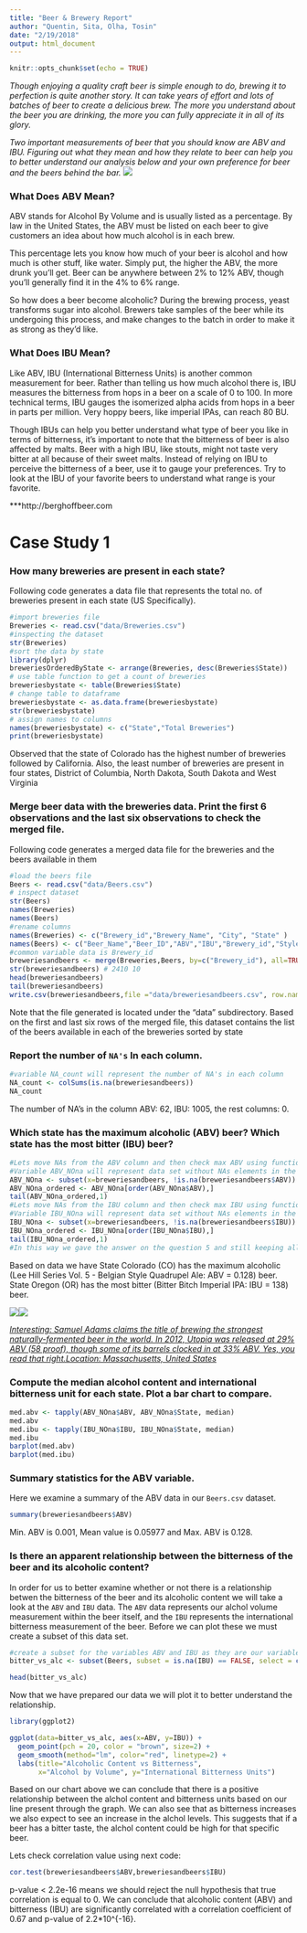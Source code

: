 ```yaml
---
title: "Beer & Brewery Report"
author: "Quentin, Sita, Olha, Tosin"
date: "2/19/2018"
output: html_document
---
```


```r
knitr::opts_chunk$set(echo = TRUE)
```

*Though enjoying a quality craft beer is simple enough to do, brewing it to perfection is quite another story. It can take years of effort and lots of batches of beer to create a delicious brew. The more you understand about the beer you are drinking, the more you can fully appreciate it in all of its glory.*

*Two important measurements of beer that you should know are ABV and IBU. Figuring out what they mean and how they relate to beer can help you to better understand our analysis below and your own preference for beer and the beers behind the bar.*
![](images/What-Do-ABV-and-IBU-Mean-.jpg)

### What Does ABV Mean?
ABV stands for Alcohol By Volume and is usually listed as a percentage. By law in the United States, the ABV must be listed on each beer to give customers an idea about how much alcohol is in each brew. 

This percentage lets you know how much of your beer is alcohol and how much is other stuff, like water. Simply put, the higher the ABV, the more drunk you'll get. Beer can be anywhere between 2% to 12% ABV, though you'll generally find it in the 4% to 6% range. 

So how does a beer become alcoholic? During the brewing process, yeast transforms sugar into alcohol. Brewers take samples of the beer while its undergoing this process, and make changes to the batch in order to make it as strong as they'd like.

### What Does IBU Mean?
Like ABV, IBU (International Bitterness Units) is another common measurement for beer. Rather than telling us how much alcohol there is, IBU measures the bitterness from hops in a beer on a scale of 0 to 100. In more technical terms, IBU gauges the isomerized alpha acids from hops in a beer in parts per million. Very hoppy beers, like imperial IPAs, can reach 80 BU. 

Though IBUs can help you better understand what type of beer you like in terms of bitterness, it's important to note that the bitterness of beer is also affected by malts. Beer with a high IBU, like stouts, might not taste very bitter at all because of their sweet malts. Instead of relying on IBU to perceive the bitterness of a beer, use it to gauge your preferences. Try to look at the IBU of your favorite beers to understand what range is your favorite.

***http://berghoffbeer.com

# Case Study 1

### How many breweries are present in each state?
Following code generates a data file that represents the total no. of breweries present in each state (US Specifically).
```r
#import breweries file
Breweries <- read.csv("data/Breweries.csv")
#inspecting the dataset
str(Breweries)
#sort the data by state
library(dplyr)
breweriesOrderedByState <- arrange(Breweries, desc(Breweries$State))
# use table function to get a count of breweries
breweriesbystate <- table(Breweries$State)
# change table to dataframe
breweriesbystate <- as.data.frame(breweriesbystate)
str(breweriesbystate)
# assign names to columns
names(breweriesbystate) <- c("State","Total Breweries")
print(breweriesbystate)
```
Observed that the state of Colorado has the highest number of breweries followed by California. Also, the least number of breweries are present in four states, District of Columbia, North Dakota, South Dakota and West Virginia

###  Merge beer data with the breweries data. Print the first 6 observations and the last six observations to check the merged file.

Following code generates a merged data file for the breweries and the beers available in them

```r
#load the beers file
Beers <- read.csv("data/Beers.csv")
# inspect dataset
str(Beers)
names(Breweries) 
names(Beers) 
#rename columns
names(Breweries) <- c("Brewery_id","Brewery_Name", "City", "State" )
names(Beers) <- c("Beer_Name","Beer_ID","ABV","IBU","Brewery_id","Style","Ounces") 
#common variable data is Brewery_id
breweriesandbeers <- merge(Breweries,Beers, by=c("Brewery_id"), all=TRUE)
str(breweriesandbeers) # 2410 10
head(breweriesandbeers)
tail(breweriesandbeers)
write.csv(breweriesandbeers,file ="data/breweriesandbeers.csv", row.names = FALSE, quote=FALSE)

```
Note that the file generated is located under the "data" subdirectory. Based on the first and last six rows of the merged file, this dataset contains the list of the beers available in each of the breweries sorted by state

### Report the number of `NA's` In each column.

```r
#variable NA_count will represent the number of NA's in each column
NA_count <- colSums(is.na(breweriesandbeers))
NA_count
```
The number of NA's in the column ABV: 62, IBU: 1005, the rest columns: 0.

### Which state has the maximum alcoholic (ABV) beer? Which state has the most bitter (IBU) beer?

```r
#Lets move NAs from the ABV column and then check max ABV using function order (we want to see the whole line which contains this element)
#Variable ABV_NOna will represent data set without NAs elements in the column ABV and ABV_NOna_ordered will represent ordered data set by column ABV without NAs elements. 
ABV_NOna <- subset(x=breweriesandbeers, !is.na(breweriesandbeers$ABV))
ABV_NOna_ordered <- ABV_NOna[order(ABV_NOna$ABV),]
tail(ABV_NOna_ordered,1)
#Lets move NAs from the IBU column and then check max IBU using function order (we want to see the whole line which contains this element)
#Variable IBU_NOna will represent data set without NAs elements in the column IBU
IBU_NOna <- subset(x=breweriesandbeers, !is.na(breweriesandbeers$IBU))
IBU_NOna_ordered <- IBU_NOna[order(IBU_NOna$IBU),]
tail(IBU_NOna_ordered,1)
#In this way we gave the answer on the question 5 and still keeping all NAs in final dataset "breweriesandbeers" in case we will need them.
```
Based on data we have State Colorado (CO) has the maximum alcoholic (Lee Hill Series Vol. 5 - Belgian Style Quadrupel Ale: ABV = 0.128) beer. State Oregon (OR) has the most bitter (Bitter Bitch Imperial IPA: IBU = 138) beer.

[![](images/picture1.jpg)](https://www.upslopebrewing.com/lee-hill-series-vol-5-belgian-style-quadrupel-ale/)[![](images/picture2.jpg)](http://beerguypdx.blogspot.com/2013/05/astoria-brewing-company-bitter-bitch.html)

[*Interesting: Samuel Adams claims the title of brewing the strongest naturally-fermented beer in the world. In 2012, Utopia was released at 29% ABV (58 proof), though some of its barrels clocked in at 33% ABV. Yes, you read that right.Location: Massachusetts, United States*](http://berghoffbeer.com/blog/5-strongest-naturally-fermented-beers-world/)

### Compute the median alcohol content and international bitterness unit for each state. Plot a bar chart to compare.

```r
med.abv <- tapply(ABV_NOna$ABV, ABV_NOna$State, median)
med.abv
med.ibu <- tapply(IBU_NOna$IBU, IBU_NOna$State, median)
med.ibu
barplot(med.abv)
barplot(med.ibu)
```

### Summary statistics for the ABV variable.

Here we examine a summary  of the ABV data in our `Beers.csv` dataset.
```r
summary(breweriesandbeers$ABV)
```
Min. ABV is 0.001, Mean value is 0.05977 and Max. ABV is 0.128.

### Is there an apparent relationship between the bitterness of the beer and its alcoholic content?

In order for us to better examine whether or not there is a relationship betwen the bitterness of the beer and its alcoholic content we will take a look at
the `ABV` and `IBU` data. The `ABV` data represents our alchol volume measurement within the beer itself, and the `IBU` represents the international bitterness
measurement of the beer. Before we can plot these we must create a subset of this data set.

```r
#create a subset for the variables ABV and IBU as they are our variables fo interest
bitter_vs_alc <- subset(Beers, subset = is.na(IBU) == FALSE, select = c(ABV, IBU))

head(bitter_vs_alc)
```


Now that we have prepared our data we will plot it to better understand the relationship.

```r
library(ggplot2)

ggplot(data=bitter_vs_alc, aes(x=ABV, y=IBU)) +
  geom_point(pch = 20, color = "brown", size=2) +
  geom_smooth(method="lm", color="red", linetype=2) +
  labs(title="Alcoholic Content vs Bitterness",
       x="Alcohol by Volume", y="International Bitterness Units")
```

Based on our chart above we can conclude that there is a positive relationship between the alchol content and bitterness units based on our line present through the graph. We can also see that as bitterness increases we also expect to see an increase in the alchol levels. This suggests that if a beer has a bitter taste, the alchol content could be high for that specific beer.

Lets check correlation value using next code:
```r
cor.test(breweriesandbeers$ABV,breweriesandbeers$IBU)
```
p-value < 2.2e-16 means we should reject the null hypothesis that true correlation is equal to 0. We can conclude that alcoholic content (ABV) and bitterness (IBU) are significantly correlated with a correlation coefficient of 0.67 and p-value of 2.2*10^{-16}.
